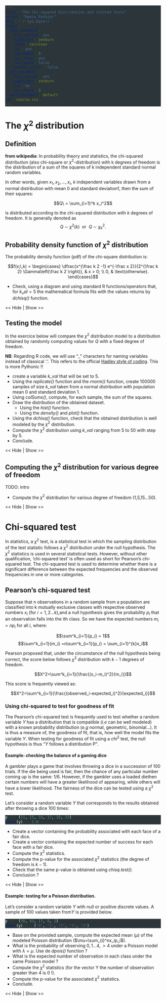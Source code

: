 ```yaml
---
title: "The Chi-squared distribution and related tests"
author: "Denis Puthier"
date: '`r Sys.Date()`'
output:
  html_document:
    fig_caption: yes
    highlight: zenburn
    theme: cerulean
    toc: yes
    toc_depth: 3
    toc_float: yes
    collapsed: false
    smooth_scroll: false
  pdf_document:
    fig_caption: yes
    highlight: zenburn
    toc: no
    toc_depth: 3
  word_document: default
css: course.css
---
```



<script type="">
    $(function() {
        $(".hideshow").click(function() {
                $(this).parent().find(".exo_code").toggle();
        });
            
    })
</script>

<style>
.exo_code {
  display:none;
}

pre  {
  background-color: #2C3539!important;
  color: white;
} 

pre.text {
  background-color: #2C3539 !important;
}

hr {
  color: grey !important;
}


hr {
  color: grey !important;
}
</style>



# The 	$\chi^2$ distribution

## Definition

**from wikipedia**: In probability theory and statistics, the chi-squared distribution (also chi-square or $\chi^2$-distribution) with k degrees of freedom is the distribution of a sum of the squares of k independent standard normal random variables.

In other words, given  $x_1, x_2, ... , x_i$, $k$ independent variables drawn from a normal distribution  with mean 0 and standard deviation1, then the sum of their squares:

$$Q\ = \sum_{i=1}^k x_i^2$$

is distributed according to the chi-squared distribution with $k$ degrees of freedom. It is generally denoted as 
$$Q\ \sim\ \chi^2(k)\ \ \text{or}\ \ Q\ \sim\ \chi^2_k .$$

## Probability density function of $\chi^2$ distribution 

The probability density function (pdf) of the chi-square distribution is:

$$f(x;\,k) =
\begin{cases}
  \dfrac{x^{\frac k 2 -1} e^{-\frac x 2}}{2^{\frac k 2} \Gamma\left(\frac k 2 \right)},  & x > 0; \\ 0, & \text{otherwise}.
\end{cases}$$


<div class="exo">
- Check, using a diagram and using standard R functions/operators that, for $k_val=5$ the mathematical formula fits with the values returns by *dchisq()* function.
</div>
<div class="hideshow"> << Hide | Show >> </div>
<div class="exo_code">
```r
k_val <- 5
x <- 0:30
denom = (2^(k_val/2)*gamma(k_val/2)) 
num = x^(k_val/2-1)*exp(-x/2)

plot(0:30, num/denom, 
     type="l",
     col="blue",
     panel.first = grid(),
     xlab="x",
     ylab="f(x;k)")
points(0:30,
       dchisq(0:30, df=k_val),
       col="red",
       lw=2,
       pch=16)
```
</div>


## Testing the model


In the exercice below will compare the $\chi^2$ distribution model to a distribution obtained by randomly computing values for $Q$ with a fixed degree of freedom. 

**NB**: Regarding R code, we will use "_" characters for naming variables instead of classical '.'. This refers to the official [Hadley style of coding](http://stat405.had.co.nz/r-style.html). This is more Pythonic !!



<div class="exo">
- create a variable $k\_val$ that will be set to 5.
- Using the *replicate()* function and the *rnorm()* function, create 100000 samples of size $k\_val$ taken from a normal distribution with population mean 0 and standard deviation 1.
- Using *colSums()*, compute, for each sample, the sum of the squares.
- Draw the distribution of the obtained dataset.
    - Using the *hist()* function.
    - Using the *density()* and *plot()* function.
- Using the *dchisq()* function, check that the obtained distribution is well modeled by the $\chi^2$ distribution.
- Compute the $\chi^2$ distribution using $k\_val$ ranging from 5 to 50 with step by 5. 
- Conclude.
</div>
<div class="hideshow"> << Hide | Show >> </div>
<div class="exo_code">
```r
#-----------------------------------------------------------------------
# Using the replicate() function and the rnorm() function, create 100000 
# samples of size k_val taken from a 
# normal distribution with population mean 0 and standard deviation 1
#-----------------------------------------------------------------------
n <- 100000
x_val <- replicate(n, rnorm(5, mean = 0, sd = 1))

#-----------------------------------------------------------------------
# Using *colSums()*, compute, for each sample, the sum of the squares.
#-----------------------------------------------------------------------
x_srqt_sum <- colSums(x_val^2)
par(mfrow=c(1,2))

#-----------------------------------------------------------------------
# Draw the distribution of the obtained dataset.
#-----------------------------------------------------------------------

hist(x_srqt_sum, 
     col="blue", 
     border = "white", 
     breaks = 100)
plot(density(x_srqt_sum), 
     lwd=2, 
     col="blue", 
     panel.first=grid(),
     xlab="x")

#-----------------------------------------------------------------------
# Using the *dchisq* function, check that the obtained distribution is 
# well modeled by the $\chi^2$ distribution.
#-----------------------------------------------------------------------
par(mfrow=c(1,1))
plot(density(x_srqt_sum), 
     lwd=2, 
     col="blue", 
     panel.first=grid(),
     xlab="x")
points(0:30,
       dchisq(0:30, df=k_val),
       col="red",
       lw=2,
       pch=16)

```

</div>



## Computing the $\chi^2$ distribution for various degree of freedom

TODO: intro

<div class="exo">
- Compute the $\chi^2$ distribution for various degree of freedom (1,5,15...50).
</div>
<div class="hideshow"> << Hide | Show >> </div>
<div class="exo_code">
```r

## Create a color palette
if(!require(RColorBrewer)) install.packages('RColorBrewer')
color_pal <- brewer.pal(11, name = "Paired")


## Compute and draw density diagram of Chi-squared Distribution
# The values taken by k will be successively 1,5,15...50
k_val <- c(1, seq(5, 50, by=5))

# Draw a Chi-squared Distribution for k = 1
xlim <- c(0,100)
i = 1
plot(seq(xlim[1], xlim[2], length.out = 100), 
     dchisq(k_val[i], x=seq(xlim[1], xlim[2], length.out = 100)), 
     type="l", col= color_pal[i], 
     panel.first = grid(),
     lwd=2,
     xlab="x",
     ylab="f(x;k)"
     )

for(i in 2:length(k_val)){
  points(seq(xlim[1], xlim[2], length.out = 100), 
         dchisq(k_val[i], x=seq(xlim[1], xlim[2], length.out = 100)), 
         type="l", 
         col= color_pal[i],
         lwd=2)
}

legend("topright", 
       legend=paste("k=", k_val, sep=""), 
       fill=color_pal)
```
</div>


# Chi-squared test

In statistics, a $\chi^2$ test, is a statistical test in which the sampling distribution of the test statistic follows a $\chi^2$ distribution under the null hypothesis. The $\chi^2$ statistics is used in several statistical tests. However, without other qualification, 'chi-squared test' is often used as short for Pearson's chi-squared test. The chi-squared test is used to determine whether there is a significant difference between the expected frequencies and the observed frequencies in one or more categories. 


## Pearson's chi-squared test

Suppose that n observations in a random sample from a population are classified into k mutually exclusive classes with respective observed numbers $x_i$ (for $i=1,2...k$),and a null hypothesis gives the probability $p_i$ that an observation falls into the ith class. So we have the expected numbers $m_i = np_i$ for all $i$, where:

$$\sum^k_{i=1}{p_i} = 1$$
$$\sum^k_{i=1}{m_i} =n\sum^k_{i=1}{p_i} = \sum_{i=1}^{k}x_i$$

Pearson proposed that, under the circumstance of the null hypothesis being correct, the score below follows $\chi^2$ distribution with $k-1$ degrees of freedom.


$$X^2=\sum^k_{i=1}{\frac{(x_i-m_i)^2}{m_i}}$$

This score is frequently viewed as:

$$X^2=\sum^k_{i=1}{\frac{(observed_i-expected_i)^2}{expected_i}}$$


### Using chi-squared to test for goodness of fit


The Pearson's chi-squared test is frequently used to test whether a random variable $Y$ has a distribution that is compatible (*i.e* can be well modeled) with a known probability distribution (*e.g* normal, geometric, binomial...). It is thus a measure of, the goodness of fit, that is, how well the  model fits the variable $Y$. When testing for goodness of fit using a $chi^2$ test, the null hypothesis is thus "$Y$ follows a distribution P".


#### Example: checking the balance of a gaming dice

A gambler plays a game that involves throwing a dice in a succession of 100 trials. If the die being used is fair, then the chance of any particular number coming up is the same: 1/6. However, if the gambler uses a loaded diethen certain numbers will have a greater likelihood of appearing, while others will have a lower likelihood. The fairness of the dice can be tested using a $\chi^2$ test.

Let's consider a random variable $Y$ that corresponds to the results obtained after throwing a dice 100 times:

```r
y <- c(11, 15, 16, 17, 18, 23)
names(y) <- 1:6
```

<div class="exo">
- Create a vector containing the probability associated with each face of a fair dice. 
- Create a vector containing the expected number of success for each face with a fair dice.
- Compute the $\chi^2$ statistics.
- Compute the p-value for the associated $\chi^2$ statistics (the degree of freedom is $k-1$).   
- Check that the same p-value is obtained using *chisq.test()*.
- Conclusion ?
</div>
<div class="hideshow"> << Hide | Show >> </div>
<div class="exo_code">
```r
## Create a vector containing the probability associated with each face of a fair dice. 
prob <- rep(1/6, 6)

## Create a vector containing the probability associated with each face of a fair dice. 
expected <- prob * 100

## Compute the $\chi^2$ statistics
chi_stat <- sum((y - expected)^2/expected)

## Compute the p-value for the associated $\chi^2$ statistics
pchisq(q=chi_stat, df=length(y)-1, lower.tail = FALSE)

## Check that the same p-value is obtained using chisq.test()
chi_test_res <- chisq.test(x=y, p=prob)
print(chi_test_res)
is(chi_test_res)
names(chi_test_res)
chi_test_res$p.value

## Conclude
# The observed sample frequencies do not differ significantly 
# from the expected frequencies of fair dice. 
```
</div>

#### Example: testing for a Poisson distribution.


Let's consider a random variable $Y$ with null or positive discrete values. A sample of 100 values taken from$Y$ is provided below.


```r
y <- c(30, 43, 17, 8, 2)
names(y) <- c("0", "1", "2", "3", "4")
```

<div class="exo">
- Base on the provided sample, compute the expected mean ($\mu$) of the modeled Poisson distribution ($\mu=\sum_{i}^nx_ip_i$).
- What is the probability of observing $0,1...4,>4$ under a Poisson model with $\lambda=\mu$. Use de *dpois()* function ? 
- What is the expected number of observation in each class under the same Poisson model ?
- Compute the $\chi^2$ statistics (for the vector Y the number of observation greater than 4 is 0 !).
- Compute the p-value for the associated $\chi^2$ statistics. 
- Conclude.
</div>
<div class="hideshow"> << Hide | Show >> </div>
<div class="exo_code">
```r
## Compute the expected mean of the modeled Poisson distribution
mu <- sum(0:4*y/100)

## What is the probability of observing 0,1...4,>4 under a Poisson model with lambda=mu
prob <- c(dpois(0:4, lambda = mu), 1-sum(dpois(0:4, lambda = mu))) 
# or
prob <- c(dpois(0:4, lambda = mu), ppois(q=4, lambda = mu, lower.tail = FALSE)) 

## What is the expected number of observation in each class under the same Poisson model ?

expected <- prob*100

## Compute the chi-squared statistics.

chi_stat <- sum((c(y,0)-expected)^2/expected)

## Compute the p-value for the associated chi-squared statistics.
pchisq(q=chi_stat, df=length(c(y,0))-2, lower.tail = FALSE)

## Conclude
# The observed sample frequencies do not differ significantly 
# from the expected frequencies of a Poisson model with lambda = mu
```
</div>

